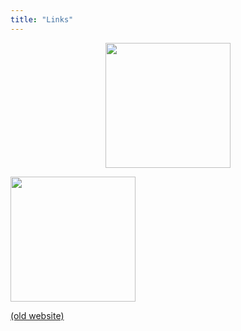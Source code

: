 ```yaml
---
title: "Links"
---
```


<center>

![](img/pop-fisher-500x500.png){width="200"}

</center>

![](img/hex-pad2.png){width="200"}

[(old website)](https://ha-data-science.github.io/)